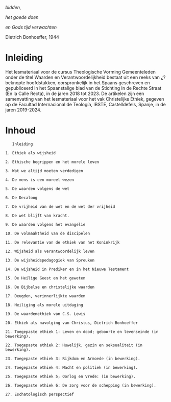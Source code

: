 *bidden,*

*het goede doen*

*en Gods tijd verwachten*

Dietrich Bonhoeffer, 1944

# Inleiding
Het lesmateriaal voor de cursus Theologische Vorming Gemeenteleden onder de titel Waarden en Verantwoordelijkheid bestaat uit een reeks van ¿? beknopte hoofdstukken, oorspronkelijk in het Spaans geschreven en gepubliceerd in het Spaanstalige blad van de Stichting In de Rechte Straat (En la Calle Recta), in de jaren 2018 tot 2023. De artikelen zijn een samenvatting van het lesmateriaal voor het vak Christelijke Ethiek, gegeven op de Facultad Internacional de Teología, IBSTE, Castelldefels, Spanje, in de jaren 2019-2024. 

# Inhoud

       Inleiding
       
    1. Ethiek als wijsheid 
    
    2. Ethische begrippen en het morele leven
    
    3. Wat we altijd moeten verdedigen
    
    4. De mens is een moreel wezen
    
    5. De waarden volgens de wet
    
    6. De Decaloog
    
    7. De vrijheid van de wet en de wet der vrijheid
    
    8. De wet blijft van kracht. 
    
    9. De waarden volgens het evangelie 
    
    10. De volmaaktheid van de discipelen
    
    11. De relevantie van de ethiek van het Koninkrijk 
    
    12. Wijsheid als verantwoordelijk leven
    
    13. De wijsheidspedagogiek van Spreuken
    
    14. De wijsheid in Prediker en in het Nieuwe Testament 
    
    15. De Heilige Geest en het geweten 
    
    16. De Bijbelse en christelijke waarden
    
    17. Deugden, verinnerlijkte waarden
    
    18. Heiliging als morele uitdaging
    
    19. De waardenethiek van C.S. Lewis
    
    20. Ethiek als navolging van Christus, Dietrich Bonhoeffer
    
    21. Toegepaste ethiek 1: Leven en dood; geboorte en levenseinde (in bewerking).
    
    22. Toegepaste ethiek 2: Huwelijk, gezin en seksualiteit (in bewerking).
    
    23. Toegepaste ethiek 3: Rijkdom en Armoede (in bewerking).
    
    24. Toegepaste ethiek 4: Macht en politiek (in bewerking).
    
    25. Toegepaste ethiek 5; Oorlog en Vrede: (in bewerking).
    
    26. Toegepaste ethiek 6: De zorg voor de schepping (in bewerking).
    
    27. Eschatologisch perspectief  